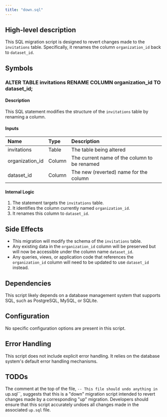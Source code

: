 ```yaml
---
title: "down.sql"
---
```


## High-level description
This SQL migration script is designed to revert changes made to the `invitations` table. Specifically, it renames the column `organization_id` back to `dataset_id`.

## Symbols

### ALTER TABLE invitations RENAME COLUMN organization_id TO dataset_id;
#### Description
This SQL statement modifies the structure of the `invitations` table by renaming a column.

#### Inputs
| Name | Type | Description |
|:-----|:-----|:------------|
| invitations | Table | The table being altered |
| organization_id | Column | The current name of the column to be renamed |
| dataset_id | Column | The new (reverted) name for the column |

#### Internal Logic
1. The statement targets the `invitations` table.
2. It identifies the column currently named `organization_id`.
3. It renames this column to `dataset_id`.

## Side Effects
- This migration will modify the schema of the `invitations` table.
- Any existing data in the `organization_id` column will be preserved but will now be accessible under the column name `dataset_id`.
- Any queries, views, or application code that references the `organization_id` column will need to be updated to use `dataset_id` instead.

## Dependencies
This script likely depends on a database management system that supports SQL, such as PostgreSQL, MySQL, or SQLite.

## Configuration
No specific configuration options are present in this script.

## Error Handling
This script does not include explicit error handling. It relies on the database system's default error handling mechanisms.

## TODOs
The comment at the top of the file, `-- This file should undo anything in `up.sql``, suggests that this is a "down" migration script intended to revert changes made by a corresponding "up" migration. Developers should ensure that this script accurately undoes all changes made in the associated `up.sql` file.